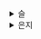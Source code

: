 <details>
<summary>슬</summary>
# test2323
</details>

<details>
<summary>은지</summary>
## 1.1. 자바스크립트의 동등 비교

리액트 컴포넌트의 렌더링이 일어나는 이유 중 하나가 props의 동등 비교

props의 동등 비교 → 객체의 얕은 비교를 기반

### 자바스크립트의 자료형

#### 원시타입

객체가 아닌 다른 모든 타입

| 타입 | 설명  | 비고 |
| --- | --- | --- |
| undefined | 선언한 후 값을 할당하지 않은 변수 또는 값에 자동으로 할당되는 값 |  |
| null | 명시적으로 값이 없거나 비어있는 값을 표현 | typeof null === “object”
(자바스크립트 문제) |
| Boolean | 참과 거짓만을 가질 수 있는 데이터 타입 |  |
| number | 숫자 타입 |  |
| BigInt | number의 한계를 넘어서 더 큰 숫자 |  |
| String | 텍스트 타입 | 변경 불가능하다( =한 번 생성되면 그 문자열을 변경할 수 없음) |
| Symbol | 중복되지 않는 어떠한 고유한 값 |  |



#### 객체타입

배열, 함수, 정규식, 클래스 등 포함

- 객체는 참조를 전달한다고 해서 참조 타입으로도 불린다

<br />
<br />

### 값을 저장하는 방식의 차이

#### 원시타입

- 불변 형태의 값으로 저장
- 변수 할당 시점에 메모리 영역을 차지하고 저장한다

```tsx
let hello = 'hello world'
let hi = hello

console.log(hello === hi) // true
```

hello의 hello world라는 값이 hi에 복사해 전달됨

#### 객체타입

- 프로퍼티 추가,삭제, 수정이 가능
- 원시 값과 다르게 변경 가능한 형태로 저장
- 값을 복사할 때 → 값이 아닌 참조를 전달

<br /><br />

### Object.is

비교를 위한 방법

- `==` (Equality Operator)
- 값이 동등한지 여부를 검사하고 자동 형 변환이 이루어짐
- `===` (Strict Equality Operator)
- 값과 타입이 모두 동일한지 여부를 검사한다
- 형 변환이 없이 엄격한 비교를 수행한다
- `Object.is`
- 두 값이 같은지 여부를 엄격하게 비교한다
- `===` 와 유사하지만 몇가지 경우에 다르게 동작한다
- 근데 객체 비교에는 별 차이가 없다

```jsx
-0 === +0 // true
Object.is(-0, +0) // false

Number.NaN === NaN // false
Object.is(Number.NaN, NaN) // true

NaN === 0 / 0 // false
Object.is(NaN, 0 / 0) // true

Object.is({},{}) // false
```

- 각각 결과가 다른 이유
1. 0과 +0 비교:
 - JavaScript에서 0과 -0을 내부적으로 다르게 표현하는데, `===`는 값과 타입만을 고려하므로 둘을 같다고 판단하고, `Object.is()`는 엄격한 동등성 비교를 수행하여 둘을 다르다고 판단하기 때문입니다.
2. NaN 비교:
 - `Object.is()`는 NaN 값에 대해서는 특별한 규칙을 적용하여 두 NaN을 같다고 평가합니다. 따라서 `Object.is(Number.NaN, NaN)`은 `true`가 됩니다.
3. NaN과 0/0 비교:
 - `0 / 0`는 NaN 값을 생성하는데, `===`는 NaN과 다르다고 판단하고, `Object.is()`는 NaN 값에 대해 특별한 동등성을 적용하여 둘을 같다고 판단합니다.

기본적으로 NaN은 자기 자신과의 비교에도 false를 반환한다.

`Object.is()`는 두 NaN 값이 실제로 같은 부류인 ‘Not a Number’를 나타내기 때문에 같다고 판단한다. 즉 `===` 이 있음에도 `Object.is()`가 등장한 이유는  NaN값 비교, -0 와 +0비교 때문이다.


### 2. 리액트에서 동등 비교

- `Object.is()` 기반의 [shallowEqual](https://github.com/facebook/react/blob/3e00e58a6ac7f73a3660f31d3129fb06d344167e/packages/shared/shallowEqual.js#L4) 함수를 사용한다


```tsx
import is from './objectIs';
import hasOwnProperty from './hasOwnProperty';

function shallowEqual(objA: mixed, objB: mixed): boolean {
    if (is(objA, objB)) { // 두 객체가 같은 참조인 경우 true 반환
      return true;
  }

  if ( // 두 객체 중에 하나라도 null, undefined 또는 객체 타입이 아닌 경우 false
    typeof objA !== 'object' ||
    objA === null ||
    typeof objB !== 'object' ||
    objB === null
  ) {
    return false;
  }

  const keysA = Object.keys(objA);
  const keysB = Object.keys(objB);

  if (keysA.length !== keysB.length) {
    return false;
  }

  // Test for A's keys different from B.
  for (let i = 0; i < keysA.length; i++) {
    const currentKey = keysA[i];
    if (
      !hasOwnProperty.call(objB, currentKey) ||
      // $FlowFixMe[incompatible-use] lost refinement of `objB`
      !is(objA[currentKey], objB[currentKey])
    ) {
      return false;
    }
  }

  return true;
}

export default shallowEqual;
```

1. `Object.is()`로 먼저 비교를 수행한다
2. `Object.is()`에서 수행하지 못하는 비교, 즉 **객체 간 얕은 비교**를 한 번 더 수행한다
- 객체간 얕은 비교 : 객체의 첫번째에 존재하는 값만 비교한다는 의미

```jsx
// Object.is()는 참조가 다른 객체에 대해 비교가 불가능하다.
Object.is({ hello: 'world' }, { hello: 'world' }) // false

// 반면 리액트 팀에서 구현한 shallowEqual은 객체의 1 depth까지는 비교가 가능하다.
shallowEqual({ hello: 'world' }, { hello: 'world' }) // true

// 그러나 2 depth까지 가면 이를 비교할 방법이 없으므로 false를 반환한다.
shallowEqual({ hello: { hi: 'world' } }, { hello: { hi: 'world' } }) // false
```

얕은 비교까지만 구현한 이유는?

- JSX props는 객체이고, props 값만 꺼내와서 일차적으로 비교하면되기 때문
- props에서 꺼내온 값을 기준으로 렌더링하기 때문이다
- props에 또 다른 객체를 넘겨주면 렌더링이 예상치 못하게 작동한다
- 객체 안에 또 다른 객체가 있는 경우 제대로 동작하지 않는다
- [https://velog.io/@jinhyukoo/React-얕은-비교에-대한-얕은-오해](https://velog.io/@jinhyukoo/React-%EC%96%95%EC%9D%80-%EB%B9%84%EA%B5%90%EC%97%90-%EB%8C%80%ED%95%9C-%EC%96%95%EC%9D%80-%EC%98%A4%ED%95%B4)

---

## 1. 2. 함수

### 1. 함수란?

- 작업을 수행하거나 값을 계산하는 등의 과정을 표현하고, 하나의 블록으로 감싸서 실행 단위로 만들어 놓은 것

### 2. 함수를 정의하는 4가지 방법

#### 1) 함수 선언문

- 표현식이 아닌 문으로 분류

#### 2) 함수 표현식

- 함수를 변수에 할당하는 방식
- 할당하려는 함수의 이름을 생략하는 것이 일반적

> 함수 선언문 VS 함수 표현식
>
> 호이스팅 차이
>
> 함수 호이스팅은 함수 선언문을 코드 마치 코드 맨 앞단에 작성된 것처럼 작동하는 특징
>
> 함수 선언문은 미리 메모리에 등록이 됨 → 에러 없이 함수 호출이 가능
>
> 표현식은 런타임 이전에 undefined로 초기화됨 → 할당문이 되는 시점(=런타임에 함수가 할당되어 작동)
>

#### 3) Function 생성자

- `new Function` 생성자 활용
- 권장 X

#### 4) 화살표 함수

- construnctor를 사용할 수 없음
- arguments가 존재하지 않음
- this 바인딩 존재하지 않음

### 3. 다양한 함수 살펴보기

#### 1) 즉시 실행함수

- 함수를 정의하고 그 즉시 실행되는 함수
- 단 한 번만 호출되고, 다시 호출할 수 없는 함수 → 이런 점을 각인시킬 수 있어 리팩터링에도 도움이됨
- 글로벌 스코프를 오염시키지 않는 독립적인 함수 스코프를 운용할 수 있다는 장점

#### 2) 고차함수

- 함수를 인수로 받거나 결과로 새로운 함수를 반환시킬 수 있는 함수
- 고차 컴포넌트 : 함수형 컴포넌트를 인수로 받아 새로운 함수형 컴포넌트를 반환하는 고차 함수
  - 공통으로 관리되는 로직을 분리해 관리할 수 있어 효율적으로 리팩토링 가능

#### 4. 함수를 만들 때 주의할 사항

#### 1) 함수의 부수 효과를 최대한 억제하라

- 함수의 부수 효과 : 함수 내 작동으로 함수 외부에 영향을 끼치는 것
- 순수 함수 : 부수효과가 없는 함수, 언제 실행되든 항상 결과가 동일하기에 예측 가능하며 안정적
- 비순수 함수 : 부수 효과가 존재하는 함수
- 개발 시 부수효과를 피할 수 없다(`useEffect` 같은 경우 컴포넌트에서 부수효과를 수행하기 위해 사용됨. 즉 이런 경우를 최소화 해서 개발해라~)
  - 컴포넌트 내부에서 API를 호출하면 외부에 영향(HTTP request)을 미쳤으므로 부수효과
  - console.log()를 찍는 것도 브라우저의 콘솔창이라는 외부에 영향을 미쳤으므로 부수효과

#### 2) 가능한 한 함수를 작게 만들어라

- eslint에 `max-lines-per-function` 같은 조건을 둬서 함수 라인을 제한하듯이 코드 길이가 길어질수록 에러 확률이 높아진다

#### 3) 누구나 이해할 수 있는 이름을 붙여라

- 가능한 한 함수 이름은 간결하고 이해하기 쉽게 붙여라

---

## 3. 클래스

- 특정한 객체를 만들기 위한 일종의 템플릿과 같은 개념

### 1. 클래스 기본 개념

- `constructor`
  - 생성자
  - 객체를 생성하고 초기화
  - 클래스 당 하나만 존재
  - 생략가능
- 프로퍼티
  - 클래스로 인스턴스를 생성할 때 내부에 정의할 수 있는 속성값
  - `#` 사용해서 private 선언
- `getter`, `setter`
  - `getter` : 값을 가져올 때 사용
  - `setter` : 필드에 값을 할당할 때 사용
- 인스턴스 메서드(프로토타입 메서드)
  - 클래스 내부에서 선언한 메서드
  - 인스턴스에서 접근 가능
  - 프로토타입 체이닝으로 메서드 찾기 가능 : 최상위 객체인 `Object`를 훑는 과정
- 정적 메서드
  - 클래스의 인스턴스가 아닌 이름으로 호출할 수 있는 메서드
  - 클래스내에서만 접근 가능
  - this에 접근 불가능
- 상속
  - `extends` 키워드를 사용해서 상속받는다

### 2. 클래스와 함수 관계

- 객체지향적 프로그래밍을 하던 개발자가 좀 더 자바스크립트에 접근하기 쉽게 해주는 문법적 설탕
- 자바스크립트 클래스는 프로토타입 기반으로 작동

</details>